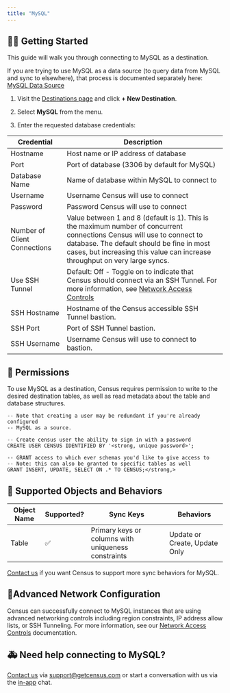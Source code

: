 ```yaml
---
title: "MySQL"
---
```


## 🏃‍♀️ Getting Started

This guide will walk you through connecting to MySQL as a destination.

If you are trying to use MySQL as a data source (to query data from MySQL and sync to elsewhere), that process is documented separately here: [MySQL Data Source](/sources/mysql)

1. Visit the [Destinations page](https://app.getcensus.com/destinations) and click **\+ New Destination**.

2. Select **MySQL** from the menu.

3. Enter the requested database credentials:

| Credential                   | Description                                                                                                                                                                                                                                         |
| ---------------------------- | --------------------------------------------------------------------------------------------------------------------------------------------------------------------------------------------------------------------------------------------------- |
| Hostname                     | Host name or IP address of database                                                                                                                                                                                                                 |
| Port                         | Port of database (3306 by default for MySQL)                                                                                                                                                                                                        |
| Database Name                | Name of database within MySQL to connect to                                                                                                                                                                                                         |
| Username                     | Username Census will use to connect                                                                                                                                                                                                                 |
| Password                     | Password Census will use to connect                                                                                                                                                                                                                 |
| Number of Client Connections | Value between 1 and 8 (default is 1). This is the maximum number of concurrent connections Census will use to connect to database. The default should be fine in most cases, but increasing this value can increase throughput on very large syncs. |
| Use SSH Tunnel               | Default: Off - Toggle on to indicate that Census should connect via an SSH Tunnel. For more information, see [Network Access Controls](/basics/security-and-privacy/regions-and-ip-addresses)                                                      |
| SSH Hostname                 | Hostname of the Census accessible SSH Tunnel bastion.                                                                                                                                                                                               |
| SSH Port                     | Port of SSH Tunnel bastion.                                                                                                                                                                                                                         |
| SSH Username                 | Username Census will use to connect to bastion.                                                                                                                                                                                                     |

## 🔑 Permissions

To use MySQL as a destination, Census requires permission to write to the desired destination tables, as well as read metadata about the table and database structures.

```
-- Note that creating a user may be redundant if you're already configured
-- MySQL as a source.

-- Create census user the ability to sign in with a password
CREATE USER CENSUS IDENTIFIED BY '<strong, unique password>';

-- GRANT access to which ever schemas you'd like to give access to
-- Note: this can also be granted to specific tables as well
GRANT INSERT, UPDATE, SELECT ON .* TO CENSUS;</strong,>
```

## 🔀 Supported Objects and Behaviors

| **Object Name** | **Supported?** | **Sync Keys**                                       | **Behaviors**                 |
| --------------- | -------------- | --------------------------------------------------- | ----------------------------- |
| Table           | ✅              | Primary keys or columns with uniqueness constraints | Update or Create, Update Only |

[Contact us](mailto:support@getcensus.com) if you want Census to support more sync behaviors for MySQL.

## 🚦Advanced Network Configuration

Census can successfully connect to MySQL instances that are using advanced networking controls including region constraints, IP address allow lists, or SSH Tunneling. For more information, see our [Network Access Controls](/basics/security-and-privacy/regions-and-ip-addresses) documentation.

## 🚑 Need help connecting to MySQL?

[Contact us](mailto:support@getcensus.com) via support@getcensus.com or start a conversation with us via the [in-app](https://app.getcensus.com) chat.